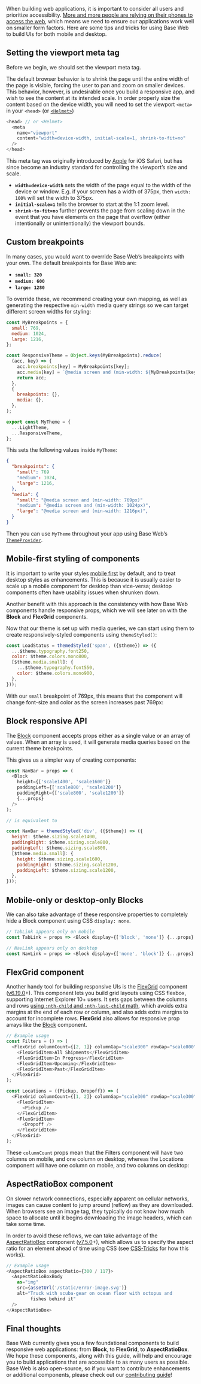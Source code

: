 


<Meta data={metadata} />

<BlogImage
  src="/static/images/blog/responsive-web/responsive-shipper-tools.svg"
  alt="mobile, laptop, and desktop devices running a web application"
  caption="Responsive apps work across mobile and desktop"
/>

When building web applications, it is important to consider all users and prioritize accessibility. [More and more people are relying on their phones to access the web](https://www.pewinternet.org/fact-sheet/mobile/), which means we need to ensure our applications work well on smaller form factors. Here are some tips and tricks for using Base Web to build UIs for both mobile and desktop.

## Setting the viewport meta tag

Before we begin, we should set the viewport meta tag.

<BlogImage
  src={viewportMetaTagGif}
  alt="resizing the window smaller and seeing the content shrink as the window gets thinner and thinner"
  caption="Default behavior for resizing the browser shrinks content to fit the window width"
/>

The default browser behavior is to shrink the page until the entire width of the page is visible, forcing the user to pan and zoom on smaller devices. This behavior, however, is undesirable once you build a responsive app, and wish to see the content at its intended scale. In order properly size the content based on the device width, you will need to set the viewport `<meta>` in your `<head>` (or [`<Helmet>`](https://github.com/nfl/react-helmet))

```js
<head> // or <Helmet>
  <meta
    name="viewport"
    content="width=device-width, initial-scale=1, shrink-to-fit=no"
  />
</head>
```

This meta tag was originally introduced by [Apple](https://developer.apple.com/library/archive/documentation/AppleApplications/Reference/SafariWebContent/UsingtheViewport/UsingtheViewport.html) for iOS Safari, but has since become an industry standard for controlling the viewport’s size and scale.

- **`width=device-width`** sets the width of the page equal to the width of the device or window. E.g. if your screen has a width of 375px, then `width: 100%` will set the width to 375px.
- **`initial-scale=1`** tells the browser to start at the 1:1 zoom level.
- **`shrink-to-fit=no`** further prevents the page from scaling down in the event that you have elements on the page that overflow (either intentionally or unintentionally) the viewport bounds.

## Custom breakpoints

In many cases, you would want to override Base Web’s breakpoints with your own. The default breakpoints for Base Web are:

- **`small: 320`**
- **`medium: 600`**
- **`large: 1280`**

To override these, we recommend creating your own mapping, as well as generating the respective `min-width` media query strings so we can target different screen widths for styling:

```js
const MyBreakpoints = {
  small: 769,
  medium: 1024,
  large: 1216,
};

const ResponsiveTheme = Object.keys(MyBreakpoints).reduce(
  (acc, key) => {
    acc.breakpoints[key] = MyBreakpoints[key];
    acc.media[key] = `@media screen and (min-width: ${MyBreakpoints[key]}px)`;
    return acc;
  },
  {
    breakpoints: {},
    media: {},
  },
);

export const MyTheme = {
  ...LightTheme,
  ...ResponsiveTheme,
};
```

This sets the following values inside `MyTheme`:

```json
{
  "breakpoints": {
    "small": 769
    "medium": 1024,
    "large": 1216,
  },
  "media": {
    "small": "@media screen and (min-width: 769px)"
    "medium": "@media screen and (min-width: 1024px)",
    "large": "@media screen and (min-width: 1216px)",
  }
}
```

Then you can use `MyTheme` throughout your app using Base Web’s [`ThemeProvider`](/guides/theming#the-themeprovider).

## Mobile-first styling of components

It is important to write your styles [mobile first](https://developer.mozilla.org/en-US/docs/Web/Progressive_web_apps/Responsive/Mobile_first) by default, and to treat desktop styles as enhancements. This is because it is usually easier to scale up a mobile component for desktop than vice-versa; desktop components often have usability issues when shrunken down.

Another benefit with this approach is the consistency with how Base Web components handle responsive props, which we will see later on with the **Block** and **FlexGrid** components.

Now that our theme is set up with media queries, we can start using them to create responsively-styled components using `themeStyled()`:

```js
const LoadStatus = themedStyled('span', ({$theme}) => ({
  ...$theme.typography.font250,
  color: $theme.colors.mono800,
  [$theme.media.small]: {
    ...$theme.typography.font550,
    color: $theme.colors.mono900,
  },
}));
```

With our `small` breakpoint of 769px, this means that the component will change font-size and color as the screen increases past 769px:

<BlogImage
  src={responsiveLoadStatusGif}
  alt="resizing the window larger and seeing the pink-highlighted text change font-size and color"
  caption="LoadStatus component, highlighted in pink, changes font-size and color on desktop"
/>

## Block responsive API

The [Block](/components/block/#responsive-layouts) component accepts props either as a single value or an array of values. When an array is used, it will generate media queries based on the current theme breakpoints.

This gives us a simpler way of creating components:

```js
const NavBar = props => (
  <Block
    height={['scale1400', 'scale1600']}
    paddingLeft={['scale800', 'scale1200']}
    paddingRight={['scale800', 'scale1200']}
    {...props}
  />
);

// is equivalent to

const NavBar = themedStyled('div', ({$theme}) => ({
  height: $theme.sizing.scale1400,
  paddingRight: $theme.sizing.scale800,
  paddingLeft: $theme.sizing.scale800,
  [$theme.media.small]: {
    height: $theme.sizing.scale1600,
    paddingRight: $theme.sizing.scale1200,
    paddingLeft: $theme.sizing.scale1200,
  },
}));
```

<BlogImage
  src={responsiveNavBarGif}
  alt="resizing the window larger and seeing the yellow-highlighted nav bar increase height and padding"
  caption="NavBar component, highlighted in yellow, increases height and padding on desktop"
/>

## Mobile-only or desktop-only Blocks

We can also take advantage of these responsive properties to completely hide a Block component using CSS `display: none`.

```js
// TabLink appears only on mobile
const TabLink = props => <Block display={['block', 'none']} {...props} />;

// NavLink appears only on desktop
const NavLink = props => <Block display={['none', 'block']} {...props} />;
```

<BlogImage
  src={responsiveHideGif}
  alt="resizing the window larger and seeing the green-highlighted components appear or disappear"
  caption="Mobile-only/desktop-only components, highlighted in green, appear or disappear on desktop"
/>

## FlexGrid component

Another handy tool for building responsive UIs is the [FlexGrid](/components/flex-grid/) component ([v6.19.0](https://github.com/uber/baseweb/releases/tag/v6.19.0)+). This component lets you build grid layouts using CSS flexbox, supporting Internet Explorer 10+ users. It sets gaps between the columns and rows [using `:nth-child` and `:nth-last-child` math](https://github.com/uber/baseweb/blob/master/src/flex-grid/flex-grid-item.js), which avoids extra margins at the end of each row or column, and also adds extra margins to account for incomplete rows. **FlexGrid** also allows for responsive prop arrays like the [Block](/components/block/#responsive-layouts) component.

```js
// Example usage
const Filters = () => (
  <FlexGrid columnCount={[2, 1]} columnGap="scale300" rowGap="scale800">
    <FlexGridItem>All Shipments</FlexGridItem>
    <FlexGridItem>In Progress</FlexGridItem>
    <FlexGridItem>Upcoming</FlexGridItem>
    <FlexGridItem>Past</FlexGridItem>
  </FlexGrid>
);

const Locations = ({Pickup, Dropoff}) => (
  <FlexGrid columnCount={[1, 2]} columnGap="scale300" rowGap="scale300">
    <FlexGridItem>
      <Pickup />
    </FlexGridItem>
    <FlexGridItem>
      <Dropoff />
    </FlexGridItem>
  </FlexGrid>
);
```

These `columnCount` props mean that the Filters component will have two columns on mobile, and one column on desktop, whereas the Locations component will have one column on mobile, and two columns on desktop:

<BlogImage
  src={responsiveFlexGridGif}
  alt="resizing the window larger and seeing the red-highlighted FlexGrid components change column-counts"
  caption="FlexGrid components, highlighted in red, change column-counts on desktop"
/>

## AspectRatioBox component

On slower network connections, especially apparent on cellular networks, images can cause content to jump around (reflow) as they are downloaded. When browsers see an image tag, they typically do not know how much space to allocate until it begins downloading the image headers, which can take some time.

In order to avoid these reflows, we can take advantage of the [AspectRatioBox](/components/aspect-ratio-box) component ([v7.5.0](https://github.com/uber/baseweb/releases/tag/v7.5.0)+), which allows us to specify the aspect ratio for an element ahead of time using CSS (see [CSS-Tricks](https://css-tricks.com/aspect-ratio-boxes/#article-header-id-6) for how this works).

```js
// Example usage
<AspectRatioBox aspectRatio={300 / 117}>
  <AspectRatioBoxBody
    as="img"
    src={assetUrl('/static/error-image.svg')}
    alt="Truck with scuba-gear on ocean floor with octopus and
         fishes behind it"
  />
</AspectRatioBox>
```

<BlogImage
  src={aspectRatioBoxGif}
  alt="side-by-side comparison of app loading, left with an image that reflows on load"
  caption="Right image uses AspectRatioBox component to prevent reflows on slower networks"
/>

## Final thoughts

Base Web currently gives you a few foundational components to build responsive web applications: from **Block**, to **FlexGrid**, to **AspectRatioBox**. We hope these components, along with this guide, will help and encourage you to build applications that are accessible to as many users as possible. Base Web is also open-source, so if you want to contribute enhancements or additional components, please check out our [contributing guide](https://github.com/uber/baseweb/blob/master/CONTRIBUTING.md)!
